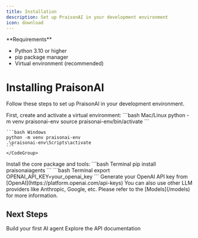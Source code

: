 ```yaml
---
title: Installation
description: Set up PraisonAI in your development environment
icon: download
---
```


<Note>
  **Requirements**
  
  - Python 3.10 or higher
  - pip package manager
  - Virtual environment (recommended)
</Note>

# Installing PraisonAI

Follow these steps to set up PraisonAI in your development environment.

<Steps>
  <Step title="Create Virtual Environment (Optional)">
    First, create and activate a virtual environment:
    <CodeGroup>
    ```bash Mac/Linux
    python -m venv praisonai-env
    source praisonai-env/bin/activate
    ```

    ```bash Windows
    python -m venv praisonai-env
    .\praisonai-env\Scripts\activate
    ```
    </CodeGroup>
  </Step>

  <Step title="Install PraisonAI">
    Install the core package and tools:
    ```bash Terminal
    pip install praisonaiagents
    ```
  </Step>

  <Step title="Configure Environment">
    ```bash Terminal
    export OPENAI_API_KEY=your_openai_key
    ```
    Generate your OpenAI API key from [OpenAI](https://platform.openai.com/api-keys)
    You can also use other LLM providers like Anthropic, Google, etc. Please refer to the [Models](/models) for more information.
  </Step>

</Steps>

## Next Steps

<CardGroup cols={2}>
  <Card
    title="Quick Start Guide"
    icon="bolt"
    href="/code/quickstart"
  >
    Build your first AI agent
  </Card>
  <Card
    title="API Reference"
    icon="code"
    href="/api/praisonaiagents/index"
  >
    Explore the API documentation
  </Card>
</CardGroup> 